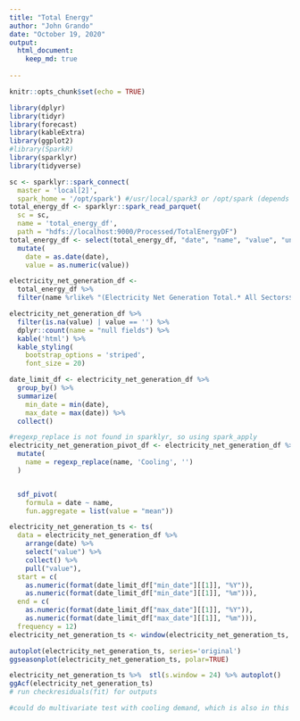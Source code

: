 ```yaml
---
title: "Total Energy"
author: "John Grando"
date: "October 19, 2020"
output: 
  html_document:
    keep_md: true
  
---
```


```r
knitr::opts_chunk$set(echo = TRUE)
```

```r
library(dplyr)
library(tidyr)
library(forecast)
library(kableExtra)
library(ggplot2)
#library(SparkR)
library(sparklyr)
library(tidyverse)
```

```r
sc <- sparklyr::spark_connect(
  master = 'local[2]', 
  spark_home = '/opt/spark') #/usr/local/spark3 or /opt/spark (depends on mach)
total_energy_df <- sparklyr::spark_read_parquet(
  sc = sc, 
  name = 'total_energy_df', 
  path = "hdfs://localhost:9000/Processed/TotalEnergyDF")
total_energy_df <- select(total_energy_df, "date", "name", "value", "units") %>% 
  mutate(
    date = as.date(date),
    value = as.numeric(value))
```

```r
electricity_net_generation_df <- 
  total_energy_df %>% 
  filter(name %rlike% "(Electricity Net Generation Total.* All Sectors$|^Cooling(?!.*United States$)|^Heating(?!.*United States$))")
```

```r
electricity_net_generation_df %>% 
  filter(is.na(value) | value == '') %>% 
  dplyr::count(name = "null fields") %>% 
  kable('html') %>% 
  kable_styling(
    bootstrap_options = 'striped',
    font_size = 20)

date_limit_df <- electricity_net_generation_df %>% 
  group_by() %>% 
  summarize(
    min_date = min(date), 
    max_date = max(date)) %>% 
  collect()
```

```r
#regexp_replace is not found in sparklyr, so using spark_apply
electricity_net_generation_pivot_df <- electricity_net_generation_df %>% 
  mutate(
    name = regexp_replace(name, 'Cooling', '')
  )


  sdf_pivot(
    formula = date ~ name, 
    fun.aggregate = list(value = "mean"))

electricity_net_generation_ts <- ts(
  data = electricity_net_generation_df %>%  
    arrange(date) %>% 
    select("value") %>% 
    collect() %>% 
    pull("value"), 
  start = c(
    as.numeric(format(date_limit_df["min_date"][[1]], "%Y")), 
    as.numeric(format(date_limit_df["min_date"][[1]], "%m"))),
  end = c(
    as.numeric(format(date_limit_df["max_date"][[1]], "%Y")), 
    as.numeric(format(date_limit_df["max_date"][[1]], "%m"))),
  frequency = 12)
electricity_net_generation_ts <- window(electricity_net_generation_ts, start=c(2000,1))
```

```r
autoplot(electricity_net_generation_ts, series='original')
ggseasonplot(electricity_net_generation_ts, polar=TRUE)
```

```r
electricity_net_generation_ts %>%  stl(s.window = 24) %>% autoplot()
ggAcf(electricity_net_generation_ts)
# run checkresiduals(fit) for outputs
```
```r
#could do multivariate test with cooling demand, which is also in this data set
```

